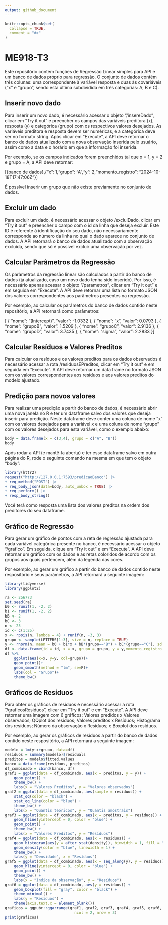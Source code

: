 ```yaml
---
output: github_document
---
```


```r
knitr::opts_chunk$set(
  collapse = TRUE,
  comment = "#>"
)
```



# ME918-T3

Este repositório contém funções de Regressão Linear simples para API e um banco de dados próprio para regressão. O conjunto de dados contém três colunas: uma correspondente à variável resposta e duas às covariáveis ("x" e "grupo", sendo esta última subdividida em três categorias: A, B e C).

## Inserir novo dado

Para inserir um novo dado, é necessário acessar o objeto "/insereDado", clicar em "Try it out" e preencher os campos das variáveis preditora (x), resposta (y) e categórica (grupo) com os respectivos valores desejados. As variáveis preditora e resposta devem ser numéricas, e a categórica deve ser no formato string. Após clicar em "Execute", a API deve retornar o banco de dados atualizado com a nova observação inserida pelo usuário, assim como a data e o horário em que a informação foi inserida.

Por exemplo, se os campos indicados forem preenchidos tal que x = 1, y = 2 e grupo = A, a API deve retornar:

[{banco de dados},{"x": 1,"grupo": "A","y": 2,"momento_registro": "2024-10-18T17:47:06Z"}]

É possível inserir um grupo que não existe previamente no conjunto de dados.



## Excluir um dado
Para excluir um dado, é necessário acessar o objeto /excluiDado, clicar em "Try it out" e preencher o campo com o id da linha que deseja excluir. Este ID é referente à identificação do seu dado, não necessariamente corresponde ao número da linha no qual o dado aparece no conjunto de dados. A API retornará o banco de dados atualizado com a observação excluída, sendo que só é possível excluir uma observação por vez.



## Calcular Parâmetros da Regressão

Os parâmetros da regressão linear são calculados a partir do banco de dados (já atualizado, caso um novo dado tenha sido inserido). Por isso, é necessário apenas acessar o objeto "/parametros", clicar em "Try it out" e em seguida em "Execute".  A API deve retornar uma lista no formato JSON dos valores correspondentes aos parâmetros presentes na regressão.

Por exemplo, ao calcular os parâmetros do banco de dados contido neste repositório, a API retornará como parâmetros:

[
  {
    "nome": "(Intercept)",
    "valor": -1.0332
  },
  {
    "nome": "x",
    "valor": 0.0793
  },
  {
    "nome": "grupoB",
    "valor": 1.5209
  },
  {
    "nome": "grupoC",
    "valor": 2.9136
  },
  {
    "nome": "grupoD",
    "valor": 3.7435
  },
  {
    "nome": "sigma",
    "valor": 2.2833
  }
]

## Calcular Resíduos e Valores Preditos 
Para calcular os resíduos e os valores preditos para os dados observados é necessário acessar a rota /residuosEPreditos, clicar em "Try it out" e em seguida em "Execute".  A API deve retornar um data frame no formato JSON com os valores correspondentes aos resíduos e aos valores preditos do modelo ajustado.


## Predição para novos valores

Para realizar uma predição a partir do banco de dados, é necessário abrir uma nova janela no R e ter um dataframe salvo dos valores que deseja inserir para predição. Neste dataframe deve conter uma coluna de nome "x" com os valores desejados para a variável x e uma coluna de nome "grupo" com os valores desejados para esta variável, como o exemplo abaixo:

```r
body = data.frame(x = c(3,4), grupo = c("A", "B"))
body
```

Após rodar a API (e mantê-la aberta) e ter esse dataframe salvo em outra página do R, rode o seguinte comando na mesma em que tem o objeto "body":
```r
library(httr2)
request("http://127.0.0.1:7593/predicaoBanco") |>
+ req_method("POST") |>
+ req_body_json(data=body, auto_unbox = TRUE) |>
+ req_perform() |>
+ resp_body_string()
```
Você terá como resposta uma lista dos valores preditos na ordem dos preditores do seu dataframe. 


## Gráfico de Regressão

Para gerar um gráfico de pontos com a reta de regressão ajustada para cada variável categórica presente no banco, é necessário acessar o objeto "/grafico". Em seguida, clique em "Try it out" e em "Execute". A API deve retornar um gráfico com os dados e as retas coloridos de acordo com os grupos aos quais pertencem, além da legenda das cores.

Por exemplo, ao gerar um gráfico a partir do banco de dados contido neste respositório e seus parâmetros, a API retornará a seguinte imagem:

```r
library(tidyverse)
library(ggplot2)
```
```r
ra <- 256773
set.seed(ra)
b0 <- runif(1, -2, 2)
b1 <- runif(1, -2, 2)
bB <- 2
bC <- 3
n <- 25
id <- c(1:25)
x <- rpois(n, lambda = 4) + runif(n, -3, 3)
grupo <- sample(LETTERS[1:3], size = n, replace = TRUE)
y <- rnorm(n, mean = b0 + b1*x + bB*(grupo=="B") + bC*(grupo=="C"), sd = 2)
df <- data.frame(id = id, x = x, grupo = grupo, y = y,momento_registro = lubridate::now())
df %>%
    ggplot(aes(x=x, y=y, col=grupo))+
    geom_point()+
    geom_smooth(method = "lm", se=F)+
    labs(col = "Grupo")+
    theme_bw()
```

## Gráficos de Resíduos 

Para obter os gráficos de resíduos é necessário acessar a rota "/graficosResiduos", clicar em "Try it out" e em "Execute". A API deve retornar uma imagem com 6 gráficos: Valores predidos x Valores observados; QQplot dos resíduos; Valores preditos x Resíduos; Histograma dos resíduos; Número da observação x Resíduos; e Boxplot dos resíduos. 

Por exemplo, ao gerar os gráficos de resíduos a partir do banco de dados contido neste respositório, a API retornará a seguinte imagem:

```r
modelo = lm(y~x+grupo, data=df)
residuos = summary(modelo)$residuals
preditos = modelo$fitted.values
banco = data.frame(residuos, preditos)
df_combinado = cbind(banco, df)
graf1 = ggplot(data = df_combinado, aes(x = preditos, y = y)) +
    geom_point() +
    theme_bw() +
    labs(x = "Valores Preditos", y = "Valores observados")
graf2 = ggplot(data = df_combinado, aes(sample = residuos)) +
    stat_qq(color = "black") +
    stat_qq_line(color = "blue") +
    theme_bw() +
    labs(x = "Quantis teóricos", y = "Quantis amostrais")
graf3 = ggplot(data = df_combinado, aes(x = preditos, y = residuos)) +
    geom_hline(yintercept = 0, color = "blue") +
    geom_point() +
    theme_bw() +
    labs(x = "Valores Preditos", y = "Resíduos")
graf4 = ggplot(data = df_combinado, aes(x = residuos)) +
    geom_histogram(aes(y = after_stat(density)), binwidth = 1, fill = "gray", color = "black") +
    geom_density(color = "blue", linewidth = 1) +
    theme_bw() +
    labs(y = "Densidade", x = "Resíduos")
graf5 = ggplot(data = df_combinado, aes(x = seq_along(y), y = residuos)) +
    geom_hline(yintercept = 0, color = "blue") +
    geom_point() +
    theme_bw() +
    labs(x = "Índice da observação", y = "Resíduos")
graf6 = ggplot(data = df_combinado, aes(y = residuos)) +
    geom_boxplot(fill = "gray", color = "black") +
    theme_minimal() +
    labs(y = "Resíduos") +
    theme(axis.text.x = element_blank())
graficos = ggpubr::ggarrange(graf1, graf2, graf3, graf4, graf5, graf6,
                               ncol = 2, nrow = 3)
print(graficos)
```




